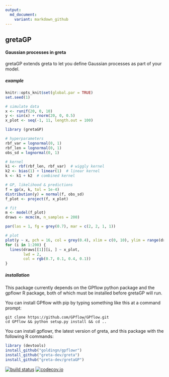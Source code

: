 ```yaml
---
output:
  md_document:
    variant: markdown_github
---
```


## gretaGP

#### Gaussian processes in greta

gretaGP extends greta to let you define Gaussian processes as part of your model.

##### example
```r
knitr::opts_knit$set(global.par = TRUE)
set.seed(1)
```

```r
# simulate data
x <- runif(20, 0, 10)
y <- sin(x) + rnorm(20, 0, 0.5)
x_plot <- seq(-1, 11, length.out = 100)
```

```r
library (gretaGP)

# hyperparameters
rbf_var = lognormal(0, 1)
rbf_len = lognormal(0, 1)
obs_sd = lognormal(0, 1)

# kernel
k1 <- rbf(rbf_len, rbf_var)  # wiggly kernel
k2 <- bias(1) + linear(1)  # linear kernel
k <- k1 + k2  # combined kernel

# GP, likelihood & predictions
f = gp(x, k, tol = 1e-4)
distribution(y) = normal(f, obs_sd)
f_plot <- project(f, x_plot)
```

```r
# fit
m <- model(f_plot)
draws <- mcmc(m, n_samples = 200)
```

```r
par(las = 1, fg = grey(0.7), mar = c(2, 2, 1, 1))
```
```r
# plot
plot(y ~ x, pch = 16, col = grey(0.4), xlim = c(0, 10), ylim = range(draws[[1]]))
for (i in 1:200) {
  lines(draws[[1]][i, ] ~ x_plot,
        lwd = 2,
        col = rgb(0.7, 0.1, 0.4, 0.1))  
}
```

##### installation

This package currently depends on the GPflow python package and the gpflowr R package, both of which must be installed before gretaGP will run.

You can install GPflow with pip by typing something like this at a command prompt:

```
git clone https://github.com/GPflow/GPflow.git
cd GPflow && python setup.py install && cd ..
```

You can install gpflowr, the latest version of greta, and this package with the following R commands:

```r
library (devtools)
install_github("goldingn/gpflowr")
install_github("greta-dev/greta")
install_github("greta-dev/gretaGP")
```


[![build status](https://travis-ci.org/greta-dev/gretaGP.svg?branch=master)](https://travis-ci.org/greta-dev/gretaGP)
[![codecov.io](https://codecov.io/github/greta-dev/gretaGP/coverage.svg?branch=master)](https://codecov.io/github/greta-dev/gretaGP?branch=master)
